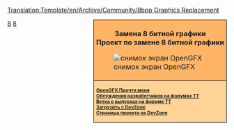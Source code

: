 <noinclude>[[Translation:Template/en/Archive/Community/8bpp Graphics Replacement]]</noinclude><noinclude></noinclude>
<div style="float:right; padding-left:12px; background:#ffffff;">
<div style="border:1px solid #000000; background:#ffb466; padding:5px; -moz-border-radius-topleft:5px; -moz-border-radius-topright:5px; font-size: 12pt;">
<div style="text-align:center; margin-bottom:1em"><strong style="font-size:1em">Замена 8 битной графики<br />Проект по замене 8 битной графики</strong></div>
[[File:en/Archive/Community/OpenGFX Screenshot.png|center|снимок экран OpenGFX]]
</div>
<div style="border:1px solid black; border-top-width: 0px; background:#ffd496; padding:5px; -moz-border-radius-bottomleft:5px; -moz-border-radius-bottomright:8px; font-size: 8pt; font-weight:bold">
[[ru/Archive/Community/OpenGFX Прочти меня|OpenGFX Прочти меня]]<br />

[http://www.tt-forums.net/viewtopic.php?t=38122 Обсуждения разработчиков на форумах TT]<br/>
[http://www.tt-forums.net/viewtopic.php?t=40162 Ветка о выпусках на форуме ТТ]<br/>
[http://bundles.openttdcoop.org/opengfx/releases Загрузить с DevZone]<br>
[http://dev.openttdcoop.org/projects/OpenGFX/ Страница проекта на DevZone]<br/>
</div>
</div><includeonly>[[Category:en/Archive/Community/8bpp Graphics Replacement|{{PAGENAME}}]]</includeonly><noinclude>

[[Category:en/Templates|8]][[Category:en/Navigation|8]]
</noinclude>